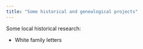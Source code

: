 ```yaml
---
title: "Some historical and genealogical projects"
---
```



Some local historical research:

- White family letters